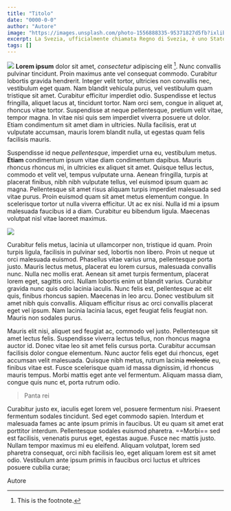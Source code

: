 ```yaml
---
title: "Titolo"
date: "0000-0-0"
author: "Autore"
image: "https://images.unsplash.com/photo-1556888335-95371827d5fb?ixlib=rb-4.0.3&ixid=MnwxMjA3fDB8MHxzZWFyY2h8NHx8cGxhY2Vob2xkZXJ8ZW58MHx8MHx8&auto=format&fit=crop&w=800&q=60"
excerpt: La Svezia, ufficialmente chiamata Regno di Svezia, è uno Stato membro dell'Unione europea, situato nella penisola scandinava.
tags: []
---
```

![](https://images.unsplash.com/photo-1556888335-95371827d5fb?ixlib=rb-4.0.3&ixid=MnwxMjA3fDB8MHxzZWFyY2h8NHx8cGxhY2Vob2xkZXJ8ZW58MHx8MHx8&auto=format&fit=crop&w=800&q=60)
**Lorem ipsum** dolor sit amet, _consectetur_ adipiscing elit [^1]. Nunc convallis pulvinar tincidunt. Proin maximus ante vel consequat commodo. Curabitur lobortis gravida hendrerit. Integer velit tortor, ultricies non convallis nec, vestibulum eget quam. Nam blandit vehicula purus, vel vestibulum quam tristique sit amet. Curabitur efficitur imperdiet odio. Suspendisse et lectus fringilla, aliquet lacus at, tincidunt tortor. Nam orci sem, congue in aliquet at, rhoncus vitae tortor. Suspendisse at neque pellentesque, pretium velit vitae, tempor magna. In vitae nisi quis sem imperdiet viverra posuere ut dolor. Etiam condimentum sit amet diam in ultricies. Nulla facilisis, erat ut vulputate accumsan, mauris lorem blandit nulla, ut egestas quam felis facilisis mauris.


Suspendisse id neque *pellentesque*, imperdiet urna eu, vestibulum metus. __Etiam__ condimentum ipsum vitae diam condimentum dapibus. Mauris rhoncus rhoncus mi, in ultricies ex aliquet sit amet. Quisque tellus lectus, commodo et velit vel, tempus vulputate urna. Aenean fringilla, turpis at placerat finibus, nibh nibh vulputate tellus, vel euismod ipsum quam ac magna. Pellentesque sit amet risus aliquam turpis imperdiet malesuada sed vitae purus. Proin euismod quam sit amet metus elementum congue. In scelerisque tortor ut nulla viverra efficitur. Ut ac ex nisi. Nulla id mi a ipsum malesuada faucibus id a diam. Curabitur eu bibendum ligula. Maecenas volutpat nisl vitae laoreet maximus.

![](https://images.unsplash.com/photo-1597484661973-ee6cd0b6482c?ixlib=rb-4.0.3&ixid=MnwxMjA3fDB8MHxzZWFyY2h8OHx8cGxhY2Vob2xkZXJ8ZW58MHx8MHx8&auto=format&fit=crop&w=800&q=60)

Curabitur felis metus, lacinia ut ullamcorper non, tristique id quam. Proin turpis ligula, facilisis in pulvinar sed, lobortis non libero. Proin ut neque ut orci malesuada euismod. Phasellus vitae varius urna, pellentesque porta justo. Mauris lectus metus, placerat eu lorem cursus, malesuada convallis nunc. Nulla nec mollis erat. Aenean sit amet turpis fermentum, placerat lorem eget, sagittis orci. Nullam lobortis enim ut blandit varius. Curabitur gravida nunc quis odio lacinia iaculis. Nunc felis est, pellentesque ac elit quis, finibus rhoncus sapien. Maecenas in leo arcu. Donec vestibulum sit amet nibh quis convallis. Aliquam efficitur risus ac orci convallis placerat eget vel ipsum. Nam lacinia lacinia lacus, eget feugiat felis feugiat non. Mauris non sodales purus.

Mauris elit nisi, aliquet sed feugiat ac, commodo vel justo. Pellentesque sit amet lectus felis. Suspendisse viverra lectus tellus, non rhoncus magna auctor id. Donec vitae leo sit amet felis cursus porta. Curabitur accumsan facilisis dolor congue elementum. Nunc auctor felis eget dui rhoncus, eget accumsan velit malesuada. Quisque nibh metus, rutrum lacinia ~~molestie~~ eu, finibus vitae est. Fusce scelerisque quam id massa dignissim, id rhoncus mauris tempus. Morbi mattis eget ante vel fermentum. Aliquam massa diam, congue quis nunc et, porta rutrum odio.

> Panta rei

Curabitur justo ex, iaculis eget lorem vel, posuere fermentum nisi. Praesent fermentum sodales tincidunt. Sed eget commodo sapien. Interdum et malesuada fames ac ante ipsum primis in faucibus. Ut eu quam sit amet erat porttitor interdum. Pellentesque sodales euismod pharetra. ==Morbi== sed est facilisis, venenatis purus eget, egestas augue. Fusce nec mattis justo. Nullam tempor maximus mi eu eleifend. Aliquam volutpat, lorem sed pharetra consequat, orci nibh facilisis leo, eget aliquam lorem est sit amet odio. Vestibulum ante ipsum primis in faucibus orci luctus et ultrices posuere cubilia curae;

<Signature>
    Autore
</Signature>

[^1]: This is the footnote.

<Bibliography>
    
</Bibliography>